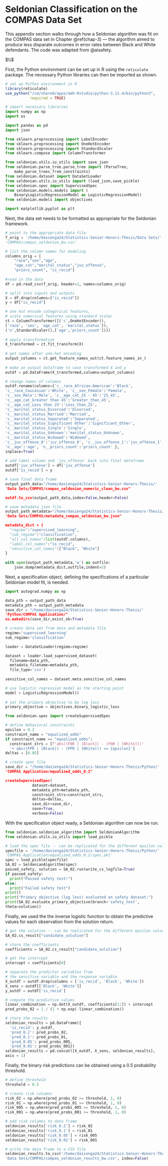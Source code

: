 # Seldonian Classification on the COMPAS Data Set {#appendix-e}

\noindent This appendix section walks through how a Seldonian algorithm was fit on the COMPAS data set in Chapter \@ref(chap-3) — the algorithm aimed to produce less disparate outcomes in error rates between Black and White defendants. The code was adapted from @aisafety.

$\\$

\noindent First, the Python environment can be set up in R using the `reticulate` package. The necessary Python libraries can then be imported as shown.

```r
# set up Python environment in R
library(reticulate)
use_python("/cm/shared/apps/amh-Rstudio/python-3.11.4/bin/python3", 
           required = TRUE)
```

```python
# import necessary libraries
import numpy as np
import os

import pandas as pd
import json

from sklearn.preprocessing import LabelEncoder
from sklearn.preprocessing import OneHotEncoder
from sklearn.preprocessing import StandardScaler
from sklearn.compose import ColumnTransformer

from seldonian.utils.io_utils import save_json
from seldonian.parse_tree.parse_tree import (ParseTree,
    make_parse_trees_from_constraints)
from seldonian.dataset import DataSetLoader
from seldonian.utils.io_utils import (load_json,save_pickle)
from seldonian.spec import SupervisedSpec
from seldonian.models.models import (
    BinaryLogisticRegressionModel as LogisticRegressionModel) 
from seldonian.models import objectives

import matplotlib.pyplot as plt
```

\noindent Next, the data set needs to be formatted as appropriate for the Seldonian framework. 

```python
# point to the appropriate data file
f_orig = '/home/dasienga24/Statistics-Senior-Honors-Thesis/Data Sets/'
'COMPAS/compas_seldonian_bw.csv'

# list the column names for modeling
columns_orig = [
    "race","sex","age",
    "age_cat","marital_status","juv_offense",
    "priors_count", "is_recid"]
    
#read in the data 
df = pd.read_csv(f_orig, header=1, names=columns_orig)

# split into inputs and outputs
X = df.drop(columns=["is_recid"])
y = df["is_recid"]

# one hot encode categorical features,
# scale numerical features using standard scaler 
ct = ColumnTransformer([('c',OneHotEncoder(),
['race', 'sex', 'age_cat', 'marital_status']), 
('n',StandardScaler(),['age','priors_count'])])
    
# apply transformation
X_transformed = ct.fit_transform(X)
    
# get names after one-hot encoding
output_columns = ct.get_feature_names_out(ct.feature_names_in_)
    
# make an output dataframe to save transformed X and y
outdf = pd.DataFrame(X_transformed,columns=output_columns)

# change names of columns 
outdf.rename(columns={'c__race_African-American':'Black', 
'c__race_Caucasian':'White', 'c__sex_Female':'Female', 
'c__sex_Male':'Male', 'c__age_cat_25 - 45':'25_45', 
'c__age_cat_Greater than 45':'Greater_than_45', 
'c__age_cat_Less than 25':'Less_than_25', 
'c__marital_status_Divorced':'Divorced',
'c__marital_status_Married':'Married', 
'c__marital_status_Separated':'Separated', 
'c__marital_status_Significant Other':'Significant_Other', 
'c__marital_status_Single':'Single', 
'c__marital_status_Unknown':'marital_status_Unknown',
'c__marital_status_Widowed':'Widowed', 
'c__juv_offense_0':'juv_offense_0', 'c__juv_offense_1':'juv_offense_1', 
'n__age':'age', 'n__priors_count':'priors_count' },
inplace=True)
    
# add label column and `juv_offense` back into final dataframe
outdf['juv_offense'] = df['juv_offense']
outdf['is_recid'] = y

# save final data frame
output_path_data="/home/dasienga24/Statistics-Senior-Honors-Thesis/'
'Data Sets/COMPAS/compas_seldonian_numeric_clean_bw.csv"

outdf.to_csv(output_path_data,index=False,header=False)

# save metadata json file
output_path_metadata="/home/dasienga24/Statistics-Senior-Honors-Thesis/'
'Data Sets/COMPAS/metadata_compas_seldonian_bw.json"

metadata_dict = {
  "regime":"supervised_learning",
  "sub_regime":"classification",
  "all_col_names":list(outdf.columns),
  "label_col_names":"is_recid",
  "sensitive_col_names":["Black", "White"]
}
    
with open(output_path_metadata,'w') as outfile:
    json.dump(metadata_dict,outfile,indent=2)
```

\noindent Next, a specification object, defining the specifications of a particular Seldonian model fit, is needed. 

```python
import autograd.numpy as np

data_pth = output_path_data
metadata_pth = output_path_metadata
save_dir = "/home/dasienga24/Statistics-Senior-Honors-Thesis/'
'Python/COMPAS Application/"
os.makedirs(save_dir,exist_ok=True)

# create data set from data and metadata file
regime='supervised_learning'
sub_regime='classification'

loader = DataSetLoader(regime=regime)

dataset = loader.load_supervised_dataset(
  filename=data_pth,
  metadata_filename=metadata_pth,
  file_type='csv')
  
sensitive_col_names = dataset.meta.sensitive_col_names

# use logistic regression model as the starting point
model = LogisticRegressionModel()
    
# set the primary objective to be log loss
primary_objective = objectives.binary_logistic_loss

from seldonian.spec import createSupervisedSpec

# define behavioral constraints
epsilon = 0.2
constraint_name = "equalized_odds"
if constraint_name == "equalized_odds":
  constraint_strs = [f'abs((FNR | [Black]) - (FNR | [White]))' 
  '+ abs((FPR | [Black]) - (FPR | [White])) <= {epsilon}'] 
deltas = [0.05]

# create spec file
save_dir = "/home/dasienga24/Statistics-Senior-Honors-Thesis/Python/'
'COMPAS Application/equalized_odds_0.2"

createSupervisedSpec(
            dataset=dataset,
            metadata_pth=metadata_pth,
            constraint_strs=constraint_strs,
            deltas=deltas,
            save_dir=save_dir,
            save=True,
            verbose=False)
```

\noindent With the specification object ready, a Seldonian algorithm can now be run.

```python
from seldonian.seldonian_algorithm import SeldonianAlgorithm
from seldonian.utils.io_utils import load_pickle

# load the spec file -- can be replicated for the different epsilon values
specfile = '/home/dasienga24/Statistics-Senior-Honors-Thesis/Python/'
'COMPAS Application/equalized_odds_0.2/spec.pkl'
spec = load_pickle(specfile)
SA_02 = SeldonianAlgorithm(spec)
passed_safety, solution = SA_02.run(write_cs_logfile=True)
if passed_safety:
  print("Passed safety test!")
else:
  print("Failed safety test")
print()
print("Primary objective (log loss) evaluated on safety dataset:")
print(SA_02.evaluate_primary_objective(branch='safety_test',
theta=solution))
```

\noindent Finally, we used the the inverse logistic function to obtain the predictive values for each observation from the solution return.

```python
# get the solution -- can be replicated for the different epsilon values
SA_02.cs_result["candidate_solution"]

# store the coefficients
coefficients = SA_02.cs_result["candidate_solution"]

# get the intercept
intercept = coefficients[0]

# separate the predictor variables from 
# the sensitive variable and the response variable
X_outdf = outdf.drop(columns = ['is_recid', 'Black', 'White'])
X_sens = outdf[['Black', 'White']]
y_outdf = outdf['is_recid']

# compute the predictive values
linear_combination = np.dot(X_outdf, coefficients[1:]) + intercept
pred_probs_02 = 1 / (1 + np.exp(-linear_combination))
```

```python
# store the results 
seldonian_results = pd.DataFrame({
  'is_recid': y_outdf, 
  'pred_0.2': pred_probs_02, 
  'pred_0.1': pred_probs_01, 
  'pred_0.05': pred_probs_005, 
  'pred_0.01': pred_probs_001})
seldonian_results = pd.concat([X_outdf, X_sens, seldonian_results], 
axis = 1)
```

\noindent Finally, the binary risk predictions can be obtained using a 0.5 probability threshold. 

```python
# define threshold
threshold = 0.5

# create risk columns
risk_02 = np.where(pred_probs_02 >= threshold, 1, 0)
risk_01 = np.where(pred_probs_01 >= threshold, 1, 0)
risk_005 = np.where(pred_probs_005 >= threshold, 1, 0)
risk_001 = np.where(pred_probs_001 >= threshold, 1, 0)

# add risk columns to data frame
seldonian_results['risk_0.2'] = risk_02
seldonian_results['risk_0.1'] = risk_01
seldonian_results['risk_0.05'] = risk_005
seldonian_results['risk_0.01'] = risk_001

# write the data frame to a CSV file
seldonian_results.to_csv('/home/dasienga24/Statistics-Senior-Honors-Thesis/'
'Data Sets/COMPAS/compas_seldonian_results_bw.csv', index=False)
```

